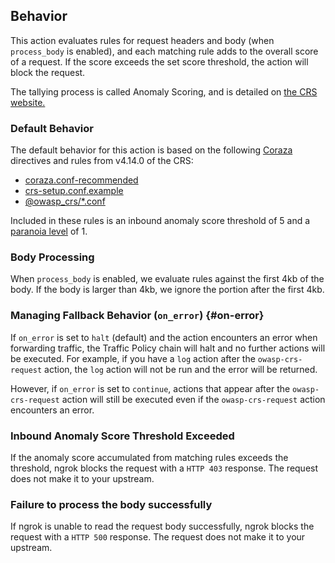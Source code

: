 ## Behavior

This action evaluates rules for request headers and body (when `process_body` is enabled), and each matching rule adds to the overall score of a request. If the score exceeds the set score threshold, the action will block the request.

The tallying process is called Anomaly Scoring, and is detailed on [the CRS website.](https://coreruleset.org/docs/2-how-crs-works/2-1-anomaly_scoring/)

### Default Behavior

The default behavior for this action is based on the following [Coraza](https://coraza.io/) directives and rules from v4.14.0 of the CRS:

- [coraza.conf-recommended](https://github.com/corazawaf/coraza/blob/main/coraza.conf-recommended)
- [crs-setup.conf.example](https://github.com/corazawaf/coraza-coreruleset/blob/main/rules/%40crs-setup.conf.example)
- [@owasp_crs/\*.conf](https://github.com/corazawaf/coraza-coreruleset/tree/main/rules/%40owasp_crs)

Included in these rules is an inbound anomaly score threshold of 5 and a [paranoia level](https://coreruleset.org/docs/2-how-crs-works/2-2-paranoia_levels/) of 1.

### Body Processing

When `process_body` is enabled, we evaluate rules against the first 4kb of the body. If the body is larger than 4kb, we ignore the portion after the first 4kb.

### Managing Fallback Behavior (`on_error`) {#on-error}

If `on_error` is set to `halt` (default) and the action encounters an error when forwarding traffic, the Traffic Policy chain will halt and no further actions will be executed. For example, if you have a `log` action after the `owasp-crs-request` action, the `log` action will not be run and the error will be returned.

However, if `on_error` is set to `continue`, actions that appear after the `owasp-crs-request` action will still be executed even if the `owasp-crs-request` action encounters an error.

### Inbound Anomaly Score Threshold Exceeded

If the anomaly score accumulated from matching rules exceeds the threshold, ngrok blocks the request with a `HTTP 403` response. The request does not make it to your upstream.

### Failure to process the body successfully

If ngrok is unable to read the request body successfully, ngrok blocks the request with a `HTTP 500` response. The request does not make it to your upstream.
